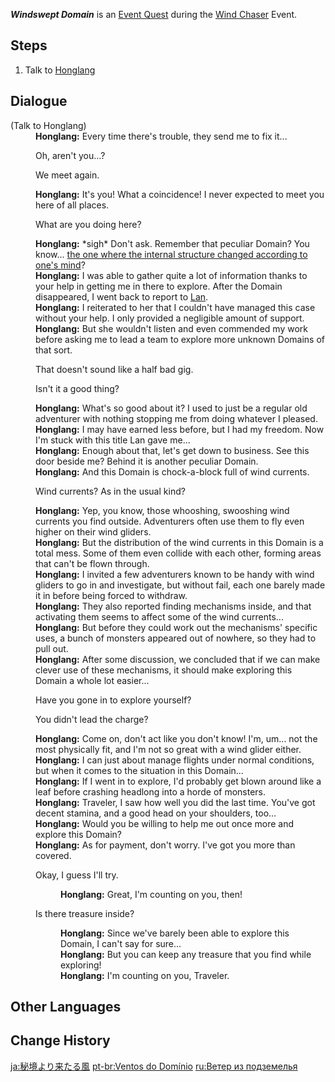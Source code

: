 {{Quest Infobox
|id            = 70664
|image         = Event Quest Windswept Domain.png
|type          = World
|event_name    = Wind Chaser
|requirement   = 
|characters    = Honglang; Paimon; Traveler
|startLocation = [[Bishui Plain]], [[Liyue]]
|region        = Liyue
|area          = Bishui Plain
|prev          = 
|next          = 
|rewards       = Primogem*20;Mora*10,000;Adventurer's Experience*4
|otherRewards  = 
* Unlocks the [[Wind Chaser]] Event.
}}
'''''Windswept Domain''''' is an [[Event Quest]] during the [[Wind Chaser]] Event.

==Steps==
# Talk to [[Honglang]]

==Dialogue==
{{Quest Description|You meet an adventurer in Liyue...}}
{{Dialogue Start}}
;(Talk to Honglang)
:'''Honglang:''' Every time there's trouble, they send me to fix it...
:{{DIcon}} Oh, aren't you...?
:{{DIcon}} We meet again.
:'''Honglang:''' It's you! What a coincidence! I never expected to meet you here of all places.
:{{DIcon}} What are you doing here?
:'''Honglang:''' *sigh* Don't ask. Remember that peculiar Domain? You know... [[Divine Ingenuity|the one where the internal structure changed according to one's mind]]?
:'''Honglang:''' I was able to gather quite a lot of information thanks to your help in getting me in there to explore. After the Domain disappeared, I went back to report to [[Lan]].
:'''Honglang:''' I reiterated to her that I couldn't have managed this case without your help. I only provided a negligible amount of support.
:'''Honglang:''' But she wouldn't listen and even commended my work before asking me to lead a team to explore more unknown Domains of that sort.
:{{DIcon}} That doesn't sound like a half bad gig.
:{{DIcon}} Isn't it a good thing?
:'''Honglang:''' What's so good about it? I used to just be a regular old adventurer with nothing stopping me from doing whatever I pleased.
:'''Honglang:''' I may have earned less before, but I had my freedom. Now I'm stuck with this title Lan gave me...
:'''Honglang:''' Enough about that, let's get down to business. See this door beside me? Behind it is another peculiar Domain.
:'''Honglang:''' And this Domain is chock-a-block full of wind currents.
:{{DIcon}} Wind currents? As in the usual kind?
:'''Honglang:''' Yep, you know, those whooshing, swooshing wind currents you find outside. Adventurers often use them to fly even higher on their wind gliders.
:'''Honglang:''' But the distribution of the wind currents in this Domain is a total mess. Some of them even collide with each other, forming areas that can't be flown through.
:'''Honglang:''' I invited a few adventurers known to be handy with wind gliders to go in and investigate, but without fail, each one barely made it in before being forced to withdraw.
:'''Honglang:''' They also reported finding mechanisms inside, and that activating them seems to affect some of the wind currents...
:'''Honglang:''' But before they could work out the mechanisms' specific uses, a bunch of monsters appeared out of nowhere, so they had to pull out.
:'''Honglang:''' After some discussion, we concluded that if we can make clever use of these mechanisms, it should make exploring this Domain a whole lot easier...
:{{DIcon}} Have you gone in to explore yourself?
:{{DIcon}} You didn't lead the charge?
:'''Honglang:''' Come on, don't act like you don't know! I'm, um... not the most physically fit, and I'm not so great with a wind glider either.
:'''Honglang:''' I can just about manage flights under normal conditions, but when it comes to the situation in this Domain...
:'''Honglang:''' If I went in to explore, I'd probably get blown around like a leaf before crashing headlong into a horde of monsters.
:'''Honglang:''' Traveler, I saw how well you did the last time. You've got decent stamina, and a good head on your shoulders, too...
:'''Honglang:''' Would you be willing to help me out once more and explore this Domain?
:'''Honglang:''' As for payment, don't worry. I've got you more than covered.
:{{DIcon}} Okay, I guess I'll try.
::'''Honglang:''' Great, I'm counting on you, then!
:{{DIcon}} Is there treasure inside?
::'''Honglang:''' Since we've barely been able to explore this Domain, I can't say for sure...
::'''Honglang:''' But you can keep any treasure that you find while exploring!
::'''Honglang:''' I'm counting on you, Traveler.
{{Dialogue End}}

==Other Languages==
{{Other Languages
|en      = Windswept Domain
|zhs     = 秘境来风
|zhs_rm  = Mìjìng Lái Fēng
|zht     = 秘境來風
|zht_rm  = Mìjìng Lái Fēng
|zh_tl   = 
|ja      = 秘境より来たる風
|ja_rm   = Hikyou yori Kitaru Kaze
|ja_tl   = The Wind That Comes From an Unexplored Land
|ko      = 바람의 비경
|ko_rm   = Baram-ui Bigyeong
|ko_tl   = Domain of Wind
|es      = Dominio huracanado
|es_tl   = Hurricane Domain
|fr      = Donjon sous les vents
|fr_tl   = Dungeon Under the Winds
|ru      = Ветер из подземелья
|ru_tl   = Wind from Underground
|th      = สายลมแห่งดันเจี้ยน
|th_rm   = 
|th_tl   = 
|vi      = Gió Từ Bí Cảnh
|vi_tl   = 
|de      = Windige Sphäre
|de_tl   = Windy Sphere
|id      = Angin Penyapu Domain
|id_tl   = Domain-Sweeping Wind
|pt      = Ventos do Domínio
|pt_tl   = Winds of Domain
}}

==Change History==
{{Change History|3.1}}

[[ja:秘境より来たる風]]
[[pt-br:Ventos do Domínio]]
[[ru:Ветер из подземелья]]